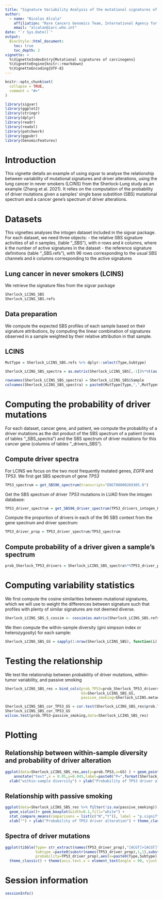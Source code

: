 ```yaml
---
title: "Signature Variability Analysis of the mutational signatures of driver alterations with sigvar"
author:
  - name: "Nicolas Alcala"
    affiliation: "Rare Cancers Genomics Team, International Agency for Research on Cancer / World Health Organization"
    email: "alcalan@iarc.who.int"
date: "`r Sys.Date()`"
output:
  BiocStyle::html_document:
    toc: true
    toc_depth: 2
vignette: >
  %\VignetteIndexEntry{Mutational signatures of carcinogens}
  %\VignetteEngine{knitr::rmarkdown}
  %\VignetteEncoding{UTF-8}
---
```


```r
knitr::opts_chunk$set(
  collapse = TRUE,
  comment = "#>"
)
```

```r
library(sigvar)
library(ggplot2)
library(stringr)
library(dplyr)
library(readr)
library(readxl)
library(patchwork)
library(ggpubr)
library(GenomicFeatures)
```

# Introduction

This vignette details an example of using sigvar to analyse the relationship between variability of mutational signatures and driver alterations, using the lung cancer in never smokers (LCINS) from the Sherlock-Lung study as an example (Zhang et al. 2021). It relies on the computation of the probability of driver mutations given a samples' single base substition (SBS) mutational spectrum and a cancer gene's spectrum of driver alterations.

# Datasets
This vignettes analyses the intogen dataset included in the sigvar package. For each dataset, we need three objects:
- the relative SBS signature activities of all *n* samples, (table "_SBS"), with *n* rows and *k* columns, where *k* the number of active signatures in the dataset
- the reference signature definitions (table "_SBS.refs"), with 96 rows corresponding to the usual SBS channels and *k* columns corresponding to the active signatures

## Lung cancer in never smokers (LCINS)
We retrieve the signature files from the sigvar package
```r
Sherlock_LCINS_SBS
Sherlock_LCINS_SBS.refs
```

## Data preparation
We compute the expected SBS profiles of each sample based on their signature attributions, by computing the linear combination of signatures observed in a sample weighted by their relative attribution in that sample.

## LCINS
```r
MutType = Sherlock_LCINS_SBS.refs %>% dplyr::select(Type,Subtype)

Sherlock_LCINS_SBS_spectra = as.matrix(Sherlock_LCINS_SBS[,-1])%*%t(as.matrix(Sherlock_LCINS_SBS.refs %>% dplyr::select(-Type,-Subtype) ))

rownames(Sherlock_LCINS_SBS_spectra) = Sherlock_LCINS_SBS$Sample
colnames(Sherlock_LCINS_SBS_spectra) = paste0(MutType$Type,",",MutType$Subtype)
```

# Computing the probability of driver mutations
For each dataset, cancer gene, and patient, we compute the probability of a driver mutations as the dot product of the SBS spectrum of a patient (rows of tables "_SBS_spectra") and the SBS spectrum of driver mutations for this cancer gene (columns of tables "_drivers_SBS").

## Compute driver spectra
For LCINS we focus on the two most frequently mutated genes, *EGFR* and *TP53*. We first get SBS spectrum of gene *TP53*
```r
TP53_spectrum = get_SBS96_spectrum(transcript="ENST00000269305.9")
```

Get the SBS spectrum of driver *TP53* mutations in LUAD from the intogen database:
```r
TP53_driver_spectrum = get_SBS96_driver_spectrum(TP53_drivers_intogen_LUAD)
```


Compute the proportion of drivers in each of the 96 SBS context from the gene spectrum and driver spectrum:
```r
TP53_driver_prop = TP53_driver_spectrum/TP53_spectrum
```

## Compute probability of a driver given a sample's spectrum 
```r
prob_Sherlock_TP53_drivers = Sherlock_LCINS_SBS_spectra%*%TP53_driver_prop
```


# Computing variability statistics 
We first compute the cosine similarities between mutational signatures, which we will use to weight the differences between signature such that profiles with plenty of similar signatures are not deemed diverse.

```r
Sherlock_LCINS_SBS_S_cossim <- cossim(as.matrix(Sherlock_LCINS_SBS.refs[,1:14]))
```

We then compute the within-sample diversity (gini simpson index or heterozygosity) for each sample:
```r
Sherlock_LCINS_SBS_GS = sapply(1:nrow(Sherlock_LCINS_SBS), function(i) het(Sherlock_LCINS_SBS[i,-1], S=Sherlock_LCINS_SBS_S_cossim) )
```


# Testing the relationship
We test the relationship between probability of driver mutations, within-tumor variability, and passive smoking

```r
Sherlock_LCINS_SBS_res = bind_cols(prob.TP53=prob_Sherlock_TP53_drivers  ,
                                   GS=Sherlock_LCINS_SBS_GS,
                                   passive_smoking=Sherlock_LCINS.metadata$passive_smoking)

Sherlock_LCINS_SBS_cor_TP53_GS = cor.test(Sherlock_LCINS_SBS_res$prob.TP53 , Sherlock_LCINS_SBS_res$GS)
Sherlock_LCINS_SBS_cor_TP53_GS
wilcox.test(prob.TP53~passive_smoking,data=Sherlock_LCINS_SBS_res)
```

# Plotting

## Relationship between within-sample diversity and probability of driver alteration
```r
ggplot(data=Sherlock_LCINS_SBS_res,aes(y=prob.TP53,x=GS) ) + geom_point()+ stat_smooth(method = "lm",formula = y ~ x,geom = "smooth") + 
    annotate("text",x = 0.05,y=0.045,label=paste0("P=",format(Sherlock_LCINS_SBS_cor_TP53_GS$p.value,digits=2)) ) + 
  xlab("within-sample diversity") + ylab("Probability of TP53 driver alteration") + theme_classic()
```

## Relationship with passive smoking
```r
ggplot(data=Sherlock_LCINS_SBS_res %>% filter(!is.na(passive_smoking)),aes(y=prob.TP53,x=passive_smoking,fill=passive_smoking) ) + 
  geom_violin()+ geom_boxplot(width=0.1,fill="white") +
  stat_compare_means(comparisons = list(c("N","Y")), label = "p.signif" ) + 
  xlab("") + ylab("Probability of TP53 driver alteration") + theme_classic()
```


## Spectra of driver mutations
```r
ggplot(tibble(Type= str_extract(names(TP53_driver_prop),"[ACGT]>[ACGT]"), 
              Subtype =paste0(substr(names(TP53_driver_prop),1,1),substr(names(TP53_driver_prop),3,3),substr(names(TP53_driver_prop),7,7)), 
              probability=TP53_driver_prop),aes(x=paste0(Type,Subtype),y= probability,fill=Type) ) + geom_col() +
  theme_classic() + theme(axis.text.x = element_text(angle = 90, vjust = 0.5, hjust=1)) + xlab("Mutation type") + ylab("Proportion of drivers")
```

# Session information

```r
sessionInfo()
```
